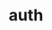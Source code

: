 ---
layout: ../../../layouts/Canvas.astro
id: auth
title: auth
version: 1
draft: false
effect: relative bg-cover bg-center bg-no-repeat overflow-hidden order-1 h-full
img: https://images.unsplash.com/photo-1682685797828-d3b2561deef4?&w=1400&h=700&q=75
slug: auth
---